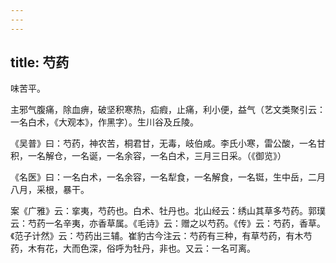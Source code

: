 ```yaml
---
---
---
```

title: 芍药
---



味苦平。

主邪气腹痛，除血痹，破坚积寒热，疝瘕，止痛，利小便，益气（艺文类聚引云：一名白术，《大观本》，作黑字）。生川谷及丘陵。

《吴普》曰：芍药，神农苦，桐君甘，无毒，岐伯咸。李氏小寒，雷公酸，一名甘积，一名解仓，一名诞，一名余容，一名白术，三月三日采。（《御览》）

《名医》曰：一名白术，一名余容，一名犁食，一名解食，一名铤，生中岳，二月八月，采根，暴干。

案《广雅》云：挛夷，芍药也。白术、牡丹也。北山经云：绣山其草多芍药。郭璞云：芍药一名辛夷，亦香草属。《毛诗》云：赠之以芍药。《传》云：芍药，香草。《范子计然》云：芍药出三辅。崔豹古今注云：芍药有三种，有草芍药，有木芍药，木有花，大而色深，俗呼为牡丹，非也。又云：一名可离。